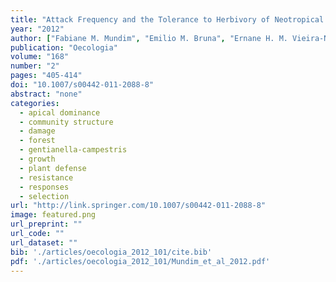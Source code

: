 ```yaml
---
title: "Attack Frequency and the Tolerance to Herbivory of Neotropical Savanna Trees"
year: "2012"
author: ["Fabiane M. Mundim", "Emilio M. Bruna", "Ernane H. M. Vieira-Neto", "Heraldo L. Vasconcelos"]
publication: "Oecologia"
volume: "168"
number: "2"
pages: "405-414"
doi: "10.1007/s00442-011-2088-8"
abstract: "none"
categories: 
  - apical dominance
  - community structure
  - damage
  - forest
  - gentianella-campestris
  - growth
  - plant defense
  - resistance
  - responses
  - selection
url: "http://link.springer.com/10.1007/s00442-011-2088-8"
image: featured.png
url_preprint: ""
url_code: ""
url_dataset: ""
bib: './articles/oecologia_2012_101/cite.bib'
pdf: './articles/oecologia_2012_101/Mundim_et_al_2012.pdf'
---
```

